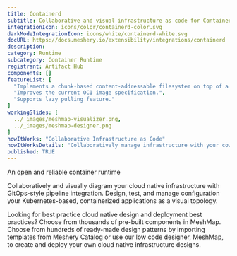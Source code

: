 ```yaml
---
title: Containerd
subtitle: Collaborative and visual infrastructure as code for Containerd
integrationIcon: icons/color/containerd-color.svg
darkModeIntegrationIcon: icons/white/containerd-white.svg
docURL: https://docs.meshery.io/extensibility/integrations/containerd
description: 
category: Runtime
subcategory: Container Runtime
registrant: Artifact Hub
components: []
featureList: [
  "Implements a chunk-based content-addressable filesystem on top of a called RAFS (Registry Acceleration File System) format.",
  "Improves the current OCI image specification.",
  "Supports lazy pulling feature."
]
workingSlides: [
  ../_images/meshmap-visualizer.png,
  ../_images/meshmap-designer.png
]
howItWorks: "Collaborative Infrastructure as Code"
howItWorksDetails: "Collaboratively manage infrastructure with your coworkers synchronously sharing the same designs."
published: TRUE
---
```

<p>
An open and reliable container runtime
</p>
<p>
    Collaboratively and visually diagram your cloud native infrastructure with GitOps-style pipeline integration. Design, test, and manage configuration your Kubernetes-based, containerized applications as a visual topology.
</p>
<p>
    Looking for best practice cloud native design and deployment best practices? Choose from thousands of pre-built components in MeshMap. Choose from hundreds of ready-made design patterns by importing templates from Meshery Catalog or use our low code designer, MeshMap, to create and deploy your own cloud native infrastructure designs.
</p>
